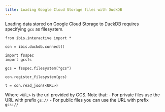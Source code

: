 ```yaml
---
title: Loading Google Cloud Storage files with DuckDB
---
```


Loading data stored on Google Cloud Storage to DuckDB requires specifying `gcs` as filesystem.

```
from ibis.interactive import *

con = ibis.duckdb.connect()

import fsspec
import gcsfs

gcs = fsspec.filesystem("gcs")

con.register_filesystem(gcs)

t = con.read_json(<URL>)
```

Where `<URL>` is the url provided by GCS. Note that:
- For private files use the URL with prefix `gs://` 
- For public files you can use the URL with prefix `gcs://` 